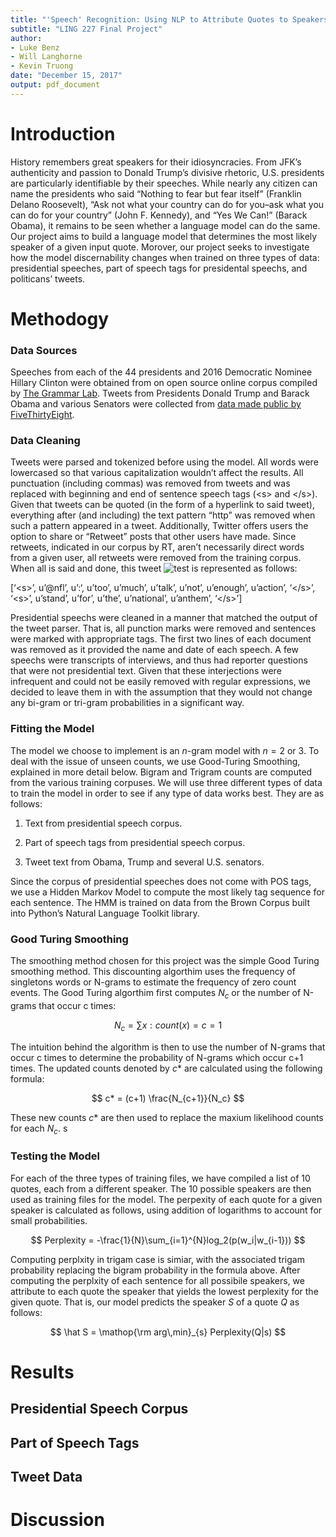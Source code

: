 ```yaml
---
title: "'Speech' Recognition: Using NLP to Attribute Quotes to Speakers"
subtitle: "LING 227 Final Project"
author: 
- Luke Benz
- Will Langhorne
- Kevin Truong
date: "December 15, 2017"
output: pdf_document
---
```


\newcommand{\argmin}{\mathop{\rm arg\,min}}

# Introduction
History remembers great speakers for their idiosyncracies. From JFK's authenticity and passion to Donald Trump's divisive rhetoric, U.S. presidents are particularly identifiable by their speeches. While nearly any citizen can name the presidents who said "Nothing to fear but fear itself" (Franklin Delano Roosevelt), "Ask not what your country can do for you--ask what you can do for your country" (John F. Kennedy), and "Yes We Can!" (Barack Obama), it remains to be seen whether a language model can do the same. Our project aims to build a language model that determines the most likely speaker of a given input quote. Morover, our project seeks to investigate how the model discernability changes when trained on three types of data: presidential speeches, part of speech tags for presidental speechs, and politicans' tweets.

# Methodogy
### Data Sources
Speeches from each of the 44 presidents and 2016 Democratic Nominee Hillary Clinton were obtained from on open source online corpus compiled by [The Grammar Lab](http://www.thegrammarlab.com/?nor-portfolio=corpus-of-presidential-speeches-cops-and-a-clintontrump-corpus). Tweets from Presidents Donald Trump and Barack Obama and various Senators were collected from [data made public by FiveThirtyEight](https://github.com/fivethirtyeight/data/tree/master/twitter-ratio).

### Data Cleaning
Tweets were parsed and tokenized before using the model. All words were lowercased so that various capitalization wouldn't affect the results. All punctuation (including commas) was removed from tweets and was replaced with beginning and end of sentence speech tags (\<s\> and \</s\>). Given that tweets can be quoted (in the form of a hyperlink to said tweet), everything after (and including) the text pattern "http" was removed when such a pattern appeared in a tweet. Additionally, Twitter offers users the option to share or "Retweet" posts that other users have made. Since retweets, indicated in our corpus by RT, aren't necessarily direct words from a given user, all retweets were removed from the training corpus. When all is said and done, this tweet ![test](twitter/Trump_Tweet.png) is represented as follows:

['\<s\>', u'\@nfl', u':', u'too', u'much', u'talk', u'not', u'enough', u'action', '\</s\>', '\<s\>', u'stand', u'for', u'the', u'national', u'anthem', '\</s\>']

Presidential speechs were cleaned in a manner that matched the output of the tweet parser. That is, all punction marks were removed and sentences were marked with appropriate tags. The first two lines of each document was removed as it provided the name and date of each speech. A few speechs were transcripts of interviews, and thus had reporter questions that were not presidential text. Given that these interjections were infrequent and could not be easily removed with regular expressions, we decided to leave them in with the assumption that they would not change any bi-gram or tri-gram probabilities in a significant way.

### Fitting the Model
The model we choose to implement is an $n$-gram model with $n = 2$ or $3$. To deal with the issue of unseen counts, we use Good-Turing Smoothing, explained in more detail below. Bigram and Trigram counts are computed from the various training corpuses. We will use three different types of data to train the model in order to see if any type of data works best. They are as follows:

1. Text from presidential speech corpus.

2. Part of speech tags from presidential speech corpus.

3. Tweet text from Obama, Trump and several U.S. senators. 

Since the corpus of presidential speeches does not come with POS tags, we use a Hidden Markov Model to compute the most likely tag sequence for each sentence. The HMM is trained on data from the Brown Corpus built into Python's Natural Language Toolkit library. 

### Good Turing Smoothing
The smoothing method chosen for this project was the simple Good Turing smoothing method. This discounting algorthim uses the frequency of singletons words or N-grams to estimate the frequency of zero count events. The Good Turing algorthim first computes $N_c$ or the number of N-grams that occur c times: 

$$
N_c = \sum{x:count(x)=c} = 1
$$

The intuition behind the algorithm is then to use the number of N-grams that occur c times to determine the probability of N-grams which occur c+1 times. The updated counts denoted by $c*$ are calculated using the following formula:

$$
c* = (c+1) \frac{N_{c+1}}{N_c}
$$

These new counts $c*$ are then used to replace the maxium likelihood counts for each $N_c$. s


### Testing the Model
For each of the three types of training files, we have compiled a list of 10 quotes, each from a different speaker. The 10 possible speakers are then used as training files for the model. The perpexity of each quote for a given speaker is calculated as follows, using addition of logarithms to account for small probabilities.

$$
Perplexity = -\frac{1}{N}\sum_{i=1}^{N}log_2(p(w_i|w_{i-1}))
$$

Computing perplxity in trigam case is simiar, with the associated trigam probability replacing the bigram probability in the formula above. After computing the perplxity of each sentence for all possibile speakers, we attribute to each quote the speaker that yields the lowest perplexity for the given quote. That is, our model predicts the speaker $S$ of a quote $Q$ as follows:

$$
\hat S = \argmin_{s} Perplexity(Q|s)
$$


# Results
## Presidential Speech Corpus

## Part of Speech Tags

## Tweet Data

# Discussion